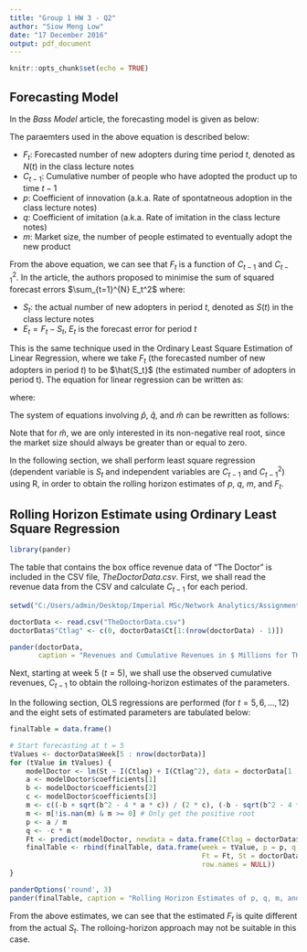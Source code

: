 ```yaml
---
title: "Group 1 HW 3 - Q2"
author: "Siow Meng Low"
date: "17 December 2016"
output: pdf_document
---
```


```r
knitr::opts_chunk$set(echo = TRUE)
```

## Forecasting Model  

In the _Bass Model_ article, the forecasting model is given as below:

\begin{center}
$$F_t = (p + q[C_{t-1} / m])(m - C_{t-1})$$
$$F_t = pm + (q - p) C_{t-1} - \frac{q}{m} C_{t-1}^2$$
\end{center}

The paraemters used in the above equation is described below:  

* $F_t$: Forecasted number of new adopters during time period $t$, denoted as $N(t)$ in the class lecture notes
* $C_{t-1}$: Cumulative number of people who have adopted the product up to time $t - 1$
* $p$: Coefficient of innovation (a.k.a. Rate of spontatneous adoption in the class lecture notes)
* $q$: Coefficient of imitation (a.k.a. Rate of imitation in the class lecture notes)
* $m$: Market size, the number of people estimated to eventually adopt the new product

From the above equation, we can see that $F_t$ is a function of $C_{t-1}$ and $C_{t-1}^2$. In the article, the authors proposed to minimise the sum of squared forecast errors $\sum_{t=1}^{N} E_t^2$ where:  

* $S_t$: the actual number of new adopters in period $t$, denoted as $S(t)$ in the class lecture notes
* $E_t = F_t - S_t$, $E_t$ is the forecast error for period $t$  

This is the same technique used in the Ordinary Least Square Estimation of Linear Regression, where we take $F_t$ (the forecasted number of new adopters in period _t_) to be $\hat{S_t}$ (the estimated number of adopters in period t). The equation for linear regression can be written as:

\begin{center}
$$F_t = \hat{p}\hat{m} + (\hat{q} - \hat{p}) C_{t-1} - \frac{\hat{q}}{\hat{m}} C_{t-1}^2$$
$$\hat{S_t} = \hat{a} + \hat{b} C_{t-1} + \hat{c} C_{t-1}^2$$
\end{center}

where:

\begin{center}
$$\hat{S_t} = F_t$$
$$\hat{a} = \hat{p}\hat{m}$$
$$\hat{b} = \hat{q} - \hat{p}$$
$$\hat{c} = - \frac{\hat{q}}{\hat{m}}$$
\end{center}

The system of equations involving $\hat{p}$, $\hat{q}$, and $\hat{m}$ can be rewritten as follows:

\begin{center}
$$\hat{m} = \frac{-\hat{b} \pm \sqrt{\hat{b}^2 - 4\hat{a}\hat{c}}}{2\hat{c}}$$
$$\hat{p} = \frac{\hat{a}}{\hat{m}}$$
$$\hat{q} = - \hat{c}\hat{m}$$
\end{center}

Note that for $\hat{m}$, we are only interested in its non-negative real root, since the market size should always be greater than or equal to zero.  

In the following section, we shall perform least square regression (dependent variable is $S_t$ and independent variables are $C_{t-1}$ and $C_{t-1}^2$) using R, in order to obtain the rolling horizon estimates of $p$, $q$, $m$, and $F_t$.  

## Rolling Horizon Estimate using Ordinary Least Square Regression  

```r
library(pander)
```

The table that contains the box office revenue data of "The Doctor" is included in the CSV file, _TheDoctorData.csv_. First, we shall read the revenue data from the CSV and calculate $C_{t-1}$ for each period.  

```r
setwd("C:/Users/admin/Desktop/Imperial MSc/Network Analytics/Assignment 3")

doctorData <- read.csv("TheDoctorData.csv")
doctorData$"Ctlag" <- c(0, doctorData$Ct[1:(nrow(doctorData) - 1)])

pander(doctorData, 
       caption = "Revenues and Cumulative Revenues in $ Millions for THE DOCTOR")

```

Next, starting at week 5 ($t = 5$), we shall use the observed cumulative revenues, $C_{t-1}$ to obtain the rolloing-horizon estimates of the parameters.  

In the following section, OLS regressions are performed (for $t = 5, 6, ..., 12$) and the eight sets of estimated parameters are tabulated below:  

```r
finalTable = data.frame()

# Start forecasting at t = 5
tValues <- doctorData$Week[5 : nrow(doctorData)]
for (tValue in tValues) {
    modelDoctor <- lm(St ~ I(Ctlag) + I(Ctlag^2), data = doctorData[1 : (tValue - 1), ])
    a <- modelDoctor$coefficients[1]
    b <- modelDoctor$coefficients[2]
    c <- modelDoctor$coefficients[3]
    m <- c((-b + sqrt(b^2 - 4 * a * c)) / (2 * c), (-b - sqrt(b^2 - 4 * a * c)) / (2 * c))
    m <- m[!is.nan(m) & m >= 0] # Only get the positive root
    p <- a / m
    q <- -c * m
    Ft <- predict(modelDoctor, newdata = data.frame(Ctlag = doctorData$Ctlag[tValue]))
    finalTable <- rbind(finalTable, data.frame(week = tValue, p = p, q = q, m = m, 
                                               Ft = Ft, St = doctorData$St[tValue], 
                                               row.names = NULL))
}

panderOptions('round', 3)
pander(finalTable, caption = "Rolling Horizon Estimates of p, q, m, and Ft")

```

From the above estimates, we can see that the estimated $F_t$ is quite different from the actual $S_t$. The rolloing-horizon approach may not be suitable in this case.  

